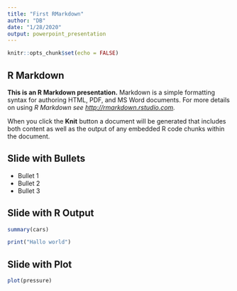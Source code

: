 ```yaml
---
title: "First RMarkdown"
author: "DB"
date: "1/28/2020"
output: powerpoint_presentation
---
```


```r
knitr::opts_chunk$set(echo = FALSE)
```

## R Markdown

**This is an R Markdown presentation.** Markdown is a simple formatting syntax for authoring HTML, PDF, and MS Word documents. For more details on using *R Markdown see <http://rmarkdown.rstudio.com>.*

When you click the **Knit** button a document will be generated that includes both content as well as the output of any embedded R code chunks within the document.

## Slide with Bullets

- Bullet 1
- Bullet 2
- Bullet 3

## Slide with R Output

```r
summary(cars)
```
```r
print("Hallo world")
```

## Slide with Plot

```r
plot(pressure)
```

